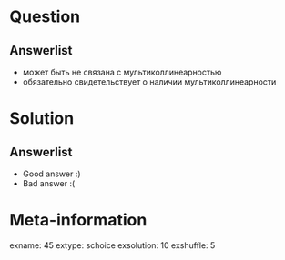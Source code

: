 Question
========


Answerlist
----------
*  может быть не связана с мультиколлинеарностью
*  обязательно свидетельствует о наличии мультиколлинеарности

Solution
========

Answerlist
----------
*  Good answer :)
*  Bad answer :(

Meta-information
================
exname: 45
extype: schoice
exsolution: 10
exshuffle: 5
